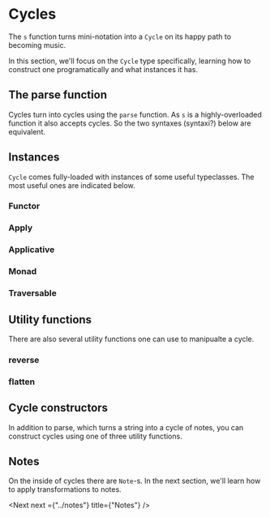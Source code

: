 # Cycles


The `s` function turns mini-notation into a `Cycle` on its happy path to becoming music.

In this section, we'll focus on the `Cycle` type specifically, learning how to construct one programatically and what instances it has.

## The parse function

Cycles turn into cycles using the `parse` function. As `s` is a highly-overloaded function it also accepts cycles. So the two syntaxes (syntaxi?) below are equivalent.

## Instances

`Cycle` comes fully-loaded with instances of some useful typeclasses. The most useful ones are indicated below.

### Functor

### Apply

### Applicative

### Monad

### Traversable

## Utility functions

There are also several utility functions one can use to manipualte a cycle.

### reverse

### flatten

## Cycle constructors

In addition to parse, which turns a string into a cycle of notes, you can construct cycles using one of three utility functions.

## Notes

On the inside of cycles there are `Note`-s. In the next section, we'll learn how to apply transformations to notes.

<Next next ={"../notes"} title={"Notes"} />